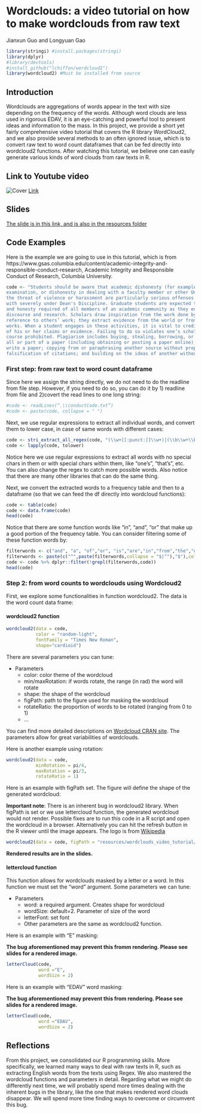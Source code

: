 # Wordclouds: a video tutorial on how to make wordclouds from raw text

Jianxun Guo and Longyuan Gao

```r
library(stringi) #install.packages(stringi)
library(dplyr)
#library(devtools)
#install_github("lchiffon/wordcloud2")
library(wordcloud2) #Must be installed from source
```
## Introduction
Wordclouds are aggregations of words appear in the text with size depending on the frequency of the words. Although word clouds are less used in rigorous EDAV, it is an eye-catching and powerful tool to present ideas and information to the mass. In this project, we provide a short yet fairly comprehensive video tutorial that covers the R library WordCloud2, and we also provide several methods to an often ignored issue, which is to convert raw text to word count dataframes that can be fed directly into wordcloud2 functions. After watching this tutorial, we believe one can easily generate various kinds of word clouds from raw texts in R.

## Link to Youtube video
![Cover](resources/wordclouds_video_tutorial/cover.png)
[Link](https://youtu.be/GXB54_iGWFc)

## Slides
[The slide is in this link, and is also in the resources folder](https://drive.google.com/drive/folders/1uCz7hWf-uUpV-SlDNEExPw0Hd9baPIuz?usp=share_link)

## Code Examples
Here is the example we are going to use in this tutorial, which is from https://www.gsas.columbia.edu/content/academic-integrity-and-responsible-conduct-research, Academic Integrity and Responsible Conduct of Research, Columbia University.
```r
code <- "Students should be aware that academic dishonesty (for example, plagiarism, cheating on an
examination, or dishonesty in dealing with a faculty member or other University official) or
the threat of violence or harassment are particularly serious offenses and will be dealt
with severely under Dean's Discipline. Graduate students are expected to exhibit the high level of personal and academic integrity
and honesty required of all members of an academic community as they engage in scholarly
discourse and research. Scholars draw inspiration from the work done by other scholars; they argue their claims with
reference to others’ work; they extract evidence from the world or from earlier scholarly
works. When a student engages in these activities, it is vital to credit properly the source
of his or her claims or evidence. Failing to do so violates one’s scholarly responsibility. In practical terms, students must not cheat on examinations, and deliberate plagiarism is of
course prohibited. Plagiarism includes buying, stealing, borrowing, or otherwise obtaining
all or part of a paper (including obtaining or posting a paper online); hiring someone to
write a paper; copying from or paraphrasing another source without proper citation or
falsification of citations; and building on the ideas of another without citation.  "
```
### First step: from raw text to word count dataframe
Since here we assign the string directly, we do not need to do the readline from file step. However, if you need to do so, you can do it by 1) readline from file and 2)covert the read lines to one long string:
```r
#code <- readLines(“.\\conductCode.txt”)
#code <- paste(code, collapse = " ")
```
Next, we use regular expressions to extract all individual words, and convert them to lower case, in case of same words with different cases:
```r
code <- stri_extract_all_regex(code, "(\\w+[[:punct:]]\\w+)|(\\b\\w+\\b)")
code <- lapply(code, tolower)
```
Notice here we use regular expressions to extract all words with no special chars in them or with special chars within them, like "one's", "that's", etc. You can also change the regex to catch more possible words. Also notice that there are many other libraries that can do the same thing.

Next, we convert the extracted words to a frequency table and then to a dataframe (so that we can feed the df directly into wordcloud functions):
```r
code <- table(code)
code <- data.frame(code)
head(code)
```

Notice that there are some function words like "in", "and", "or" that make up a good portion of the frequency table. You can consider filtering some of these function words by:
```r
filterwords <- c("and", "a", "of","or", "is","are","in","from","the","on","at","not","an","as") #list of unwanted words
filterwords <- paste(c("^",paste(filterwords,collapse = "$|^"),"$"),collapse = "") #glue words together, forming regex
code <- code %>% dplyr::filter(!grepl(filterwords,code))
head(code)
```
### Step 2: from word counts to wordclouds using Wordcloud2
First, we explore some functionalities in function 
wordcloud2. The data is the word count data frame:

#### wordcloud2 function

```r
wordcloud2(data = code, 
           color = "random-light",
           fontFamily = "Times New Roman", 
           shape="cardioid")
```
There are several parameters you can tune:

* Parameters
  + color: color theme of the wordcloud
  + min/maxRotation: if words rotate, the range (in rad) the word will rotate
  + shape: the shape of the wordcloud
  + figPath: path to the figure used for masking the wordcloud
  + rotateRatio: the proportion of words to be rotated (ranging from 0 to 1)
  + ...
  
You can find more detailed descriptions on [Wordcloud CRAN site](https://cran.r-project.org/web/packages/wordcloud2/vignettes/wordcloud.html). The parameters allow for great variabilities of wordclouds.

Here is another example using rotation:
```r
wordcloud2(data = code, 
           minRotation = pi/4,
           maxRotation = pi/3,
           rotateRatio = 1)

```
Here is an example with figPath set. The figure will define the shape of the generated wordcloud:

**Important note**: There is an inherent bug in wordcloud2 library. When figPath is set or we use lettercloud function, the generated wordcloud would not render. Possible fixes are to run this code in a R script and open the wordcloud in a browser. Alternatively you can hit the refresh button in the R viewer until the image appears. The logo is from [Wikipedia](https://commons.wikimedia.org/wiki/File:Apple_logo_black.svg)


```r
wordcloud2(data = code, figPath = "resources/wordclouds_video_tutorial/Apple_logo_black.png.png")
```

**Rendered results are in the slides.**

#### lettercloud function
This function allows for wordclouds masked by a letter or a word. In this function we must set the "word" argument.
Some parameters we can tune:

* Parameters
  + word: a required argument. Creates shape for wordcloud
  + wordSize: default=2. Parameter of size of the word
  + letterFont: set font
  + Other parameters are the same as wordcloud2 function.
  
Here is an example with "E" masking:

**The bug aforementioned may prevent this fromm rendering. Please see slides for a rendered image.**

```r
letterCloud(code,
            word ="E", 
            wordSize = 2)
```

Here is an example with "EDAV" word masking:

**The bug aforementioned may prevent this from rendering. Please see slides for a rendered image.**

```r
letterCloud(code,
            word ="EDAV", 
            wordSize = 2)

```

## Reflections
From this project, we consolidated our R programming skills. More specifically, we learned many ways to deal with raw texts in R, such as extracting English words from the texts using Regex. We also mastered the wordcloud functions and parameters in detail.
Regarding what we might do differently next time, we will probably spend more times dealing with the inherent bugs in the library, like the one that makes rendered word clouds disappear. We will spend more time finding ways to overcome or circumvent this bug.
